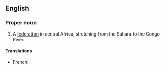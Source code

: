 ==English==
{{wikipedia}}

===Proper noun===
{{en-proper noun|head=[[French]] [[equatorial|Equatorial]] [[Africa]]}}

# {{lb|en|historical}} A [[federation]] in central Africa, stretching from the Sahara to the Congo River.

====Translations====
{{trans-top|federation in central Africa}}
* French: {{t|fr|Afrique Équatoriale Française|f}}
{{trans-mid}}
{{trans-bottom}}